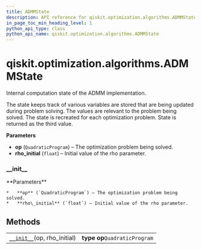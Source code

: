 ```yaml
---
title: ADMMState
description: API reference for qiskit.optimization.algorithms.ADMMState
in_page_toc_min_heading_level: 1
python_api_type: class
python_api_name: qiskit.optimization.algorithms.ADMMState
---
```


<span id="qiskit-optimization-algorithms-admmstate" />

# qiskit.optimization.algorithms.ADMMState

<Class id="qiskit.optimization.algorithms.ADMMState" isDedicatedPage={true} github="https://github.com/qiskit-community/qiskit-aqua/tree/stable/0.8/qiskit/optimization/algorithms/admm_optimizer.py" signature="ADMMState(op, rho_initial)">
  Internal computation state of the ADMM implementation.

  The state keeps track of various variables are stored that are being updated during problem solving. The values are relevant to the problem being solved. The state is recreated for each optimization problem. State is returned as the third value.

  **Parameters**

  *   **op** (`QuadraticProgram`) – The optimization problem being solved.
  *   **rho\_initial** (`float`) – Initial value of the rho parameter.

  ### \_\_init\_\_

  <Function id="qiskit.optimization.algorithms.ADMMState.__init__" signature="__init__(op, rho_initial)">
    **Parameters**

    *   **op** (`QuadraticProgram`) – The optimization problem being solved.
    *   **rho\_initial** (`float`) – Initial value of the rho parameter.
  </Function>

  ## Methods

  |                                                                                                                                        |                               |
  | -------------------------------------------------------------------------------------------------------------------------------------- | ----------------------------- |
  | [`__init__`](#qiskit.optimization.algorithms.ADMMState.__init__ "qiskit.optimization.algorithms.ADMMState.__init__")(op, rho\_initial) | **type op**`QuadraticProgram` |
</Class>

